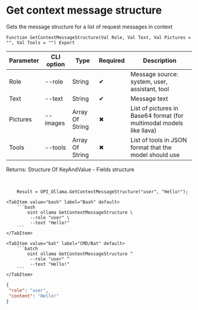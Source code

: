 ﻿---
sidebar_position: 8
description: Get context message structure and other functions to work with Ollama in the Open Integration Package, a free open-source integration library for 1C:Enterprise 8, OneScript and CLI
keywords: [1C, 1С, 1С:Enterprise, 1С:Enterprise 8.3, API, Integration, Services, Exchange, OneScript, CLI, Ollama]
---


# Get context message structure
 Gets the message structure for a list of request messages in context



`Function GetContextMessageStructure(Val Role, Val Text, Val Pictures = "", Val Tools = "") Export`

  | Parameter | CLI option | Type | Required | Description |
  |-|-|-|-|-|
  | Role | --role | String | &#x2714; | Message source: system, user, assistant, tool |
  | Text | --text | String | &#x2714; | Message text |
  | Pictures | --images | Array Of String | &#x2716; | List of pictures in Base64 format (for multimodal models like llava) |
  | Tools | --tools | Array Of String | &#x2716; | List of tools in JSON format that the model should use |

  
  Returns:  Structure Of KeyAndValue - Fields structure

<br/>




```bsl title="1C:Enterprise/OneScript code example"
    Result = OPI_Ollama.GetContextMessageStructure("user", "Hello!");
```
 

 <Tabs>
  
    <TabItem value="bash" label="Bash" default>
        ```bash
            oint ollama GetContextMessageStructure \
             --role "user" \
             --text "Hello!"
        ```
    </TabItem>
  
    <TabItem value="bat" label="CMD/Bat" default>
        ```batch
            oint ollama GetContextMessageStructure ^
             --role "user" ^
             --text "Hello!"
        ```
    </TabItem>
</Tabs>


```json title="Result"
{
 "role": "user",
 "content": "Hello!"
}
```
